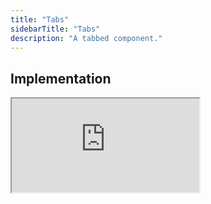 ```yaml
---
title: "Tabs"
sidebarTitle: "Tabs"
description: "A tabbed component."
---
```


## Implementation

<iframe
  src="https://codesandbox.io/embed/kit-tabs-489vn8?autoresize=1&hidedevtools=1&hidenavigation=1&fontsize=10&view=preview&theme=light"
  style={{
    width: "100%",
    height: "250px",
    border: "2px solid #EAFF97",
    borderRadius: "12px",
    overflow: "hidden",
  }}
  title="Button-0.2.1"
  allow="accelerometer; ambient-light-sensor; camera; encrypted-media; geolocation; gyroscope; hid; microphone; midi; payment; usb; vr; xr-spatial-tracking"
  sandbox="allow-forms allow-modals allow-popups allow-presentation allow-same-origin allow-scripts"
/>

[![Edit switch-v0.2.1](https://codesandbox.io/static/img/play-codesandbox.svg)](https://codesandbox.io/embed/kit-tabs-489vn8?autoresize=1&hidedevtools=1&hidenavigation=1&fontsize=10&view=preview&theme=light)

## Example Code

```tsx tabs.tsx
import { Tabs, TabsList, TabsTrigger, TabsContent } from "atlr.kit";

const App = () => {
  return (
    <Tabs {...args}>
      <TabsList aria-label="tabs example" border={false}>
        <TabsTrigger value={"tab1"} border={false}>
          Tab One
        </TabsTrigger>
        <TabsTrigger value={"tab2"} border={false}>
          Tab Two
        </TabsTrigger>
        <TabsTrigger value={"tab3"} border={false}>
          Tab Three
        </TabsTrigger>
      </TabsList>

      <TabsContent value={"tab1"} align={"left"} border={false}>
        Commodo est adipisicing nulla ad eu veniam.
      </TabsContent>

      <TabsContent value={"tab2"} align={"left"} border={false}>
        Excepteur sit elit ipsum deserunt cupidatat quis eu officia exercitation
        minim dolore amet sunt.
      </TabsContent>

      <TabsContent value={"tab3"} align={"left"} border={false}>
        Eiusmod eiusmod sunt pariatur ut reprehenderit Lorem in reprehenderit
        eiusmod eiusmod ullamco voluptate velit dolor.
      </TabsContent>
    </Tabs>
  );
};
```

## Props

| Prop            | Type                                    | Default |
| --------------- | --------------------------------------- | ------- |
| `asChild`       | `boolean`                               | `false` |
| `value`         | `string`                                | -       |
| `defaultValue`  | `string`                                | -       |
| `onValueChange` | `function`                              | -       |
| `orientation`   | `"horizontal" : "vertical" : undefined` | -       |
| `defaultValue`  | `string`                                | -       |
